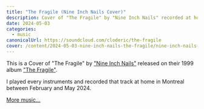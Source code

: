 ```yaml
---
title: "The Fragile (Nine Inch Nails Cover)"
description: Cover of "The Fragile" by "Nine Inch Nails" recorded at home in Montréal between February and May 2024
date: 2024-05-03
categories:
  - music
canonicalUrl: https://soundcloud.com/cloderic/the-fragile
cover: /content/2024-05-03-nine-inch-nails-the-fragile/nine-inch-nails-the-fragile-cover.jpeg
---
```


<SoundCloud trackId="1813987137" originalHref="https://soundcloud.com/cloderic/the-fragile" downloadHref="/content/2024-05-03-nine-inch-nails-the-fragile/nine-inch-nails-the-fragile.m4a"/>

This is a Cover of "The Fragile" by ["Nine Inch Nails"](https://en.wikipedia.org/wiki/Nine_Inch_Nails) released on their 1999 album ["The Fragile"](https://en.wikipedia.org/wiki/The_Fragile).

I played every instruments and recorded that track at home in Montreal between February and May 2024.

[More music...](/music)
